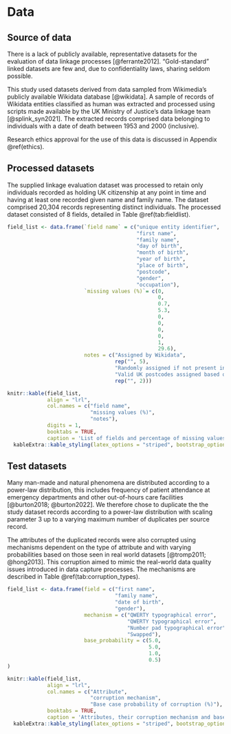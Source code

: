 # Data {#data}

## Source of data

There is a lack of publicly available, representative datasets for the 
evaluation of data linkage processes [@ferrante2012]. "Gold-standard" linked 
datasets are few and, due to confidentiality laws, sharing seldom possible.

This study used datasets derived from data sampled from Wikimedia's publicly 
available Wikidata database [@wikidata]. A sample of records of Wikidata 
entities classified as human was extracted and processed using scripts made 
available by the UK Ministry of Justice's data linkage team [@splink_syn2021]. 
The extracted records comprised data belonging to individuals with a date of 
death between 1953 and 2000 (inclusive).

Research ethics approval for the use of this data is discussed in Appendix 
\@ref(ethics).

## Processed datasets

The supplied linkage evaluation dataset was processed to retain only 
individuals recorded as holding UK citizenship at any point in time 
and having at least one recorded given name and family name. The 
dataset comprised 20,304 records representing distinct individuals. 
The processed dataset consisted of 8 fields, detailed 
in Table \@ref(tab:fieldlist).

```r

field_list <- data.frame(`field name` = c("unique entity identifier",
                                          "first name",
                                          "family name",
                                          "day of birth",
                                          "month of birth",
                                          "year of birth",
                                          "place of birth",
                                          "postcode",
                                          "gender",
                                          "occupation"),
                         `missing values (%)`= c(0,
                                                 0,
                                                 0.7,
                                                 5.3,
                                                 0,
                                                 0,
                                                 0,
                                                 0,
                                                 1,
                                                 29.6),
                         notes = c("Assigned by Wikidata",
                                   rep("", 5),
                                   "Randomly assigned if not present in Wikidata source",
                                   "Valid UK postcodes assigned based on, sometimes randomly assigned, place of birth",
                                   rep("", 2)))

knitr::kable(field_list, 
             align = "lrl",
             col.names = c("field name", 
                           "missing values (%)", 
                           "notes"),
             digits = 1,
             booktabs = TRUE,
             caption = 'List of fields and percentage of missing values in study dataset.') |> 
  kableExtra::kable_styling(latex_options = "striped", bootstrap_options = "striped")

```

## Test datasets

Many man-made and natural phenomena are distributed according to a 
power-law distribution, this includes frequency of patient attendance 
at emergency departments and other out-of-hours care facilities 
[@burton2018; @burton2022]. We therefore chose to duplicate the the 
study dataset records according to a power-law distribution with 
scaling parameter 3 up to a varying maximum number of duplicates 
per source record.

The attributes of the duplicated records were also corrupted using
mechanisms dependent on the type of attribute and with 
varying probabilities based on those seen in real world datasets [@tromp2011; @hong2013]. 
This corruption aimed to  mimic the real-world data quality issues 
introduced in data capture processes. The mechanisms are described in 
Table \@ref(tab:corruption_types).

```r

field_list <- data.frame(field = c("first name",
                                   "family name",
                                   "date of birth",
                                   "gender"),
                         mechanism = c("QWERTY typographical error",
                                       "QWERTY typographical error",
                                       "Number pad typographical error",
                                       "Swapped"),
                         base_probability = c(5.0,
                                              5.0,
                                              1.0,
                                              0.5)
)

knitr::kable(field_list, 
             align = "lrl",
             col.names = c("Attribute", 
                           "corruption mechanism", 
                           "Base case probability of corruption (%)"),
             booktabs = TRUE,
             caption = 'Attributes, their corruption mechanism and base case probability of corruption.') |> 
  kableExtra::kable_styling(latex_options = "striped", bootstrap_options = "striped")

```
